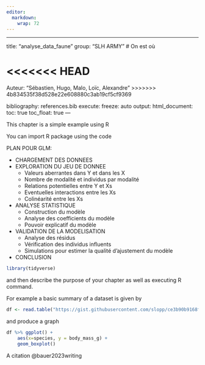 ```yaml
---
editor: 
  markdown: 
    wrap: 72
---
```


------------------------------------------------------------------------

title: "analyse_data_faune" group: "SLH ARMY" \# On est où

<<<<<<< HEAD
=======
Auteur: "Sébastien, Hugo, Malo, Loïc, Alexandre"
>>>>>>> 4b834535f38d528e22e608880c3ab19cf5cf9369

bibliography: references.bib execute: freeze: auto output:
html_document: toc: true toc_float: true ---

This chapter is a simple example using R

You can import R package using the code


PLAN POUR GLM:

- CHARGEMENT DES DONNEES
- EXPLORATION DU JEU DE DONNEE
  - Valeurs aberrantes dans Y et dans les X
  - Nombre de modalité et individus par modalité
  - Relations potentielles entre Y et Xs
  - Eventuelles interactions entre les Xs
  - Colinéarité entre les Xs
- ANALYSE STATISTIQUE
  - Construction du modèle
  - Analyse des coefficients du modèle
  - Pouvoir explicatif du modèle
- VALIDATION DE LA MODELISATION
  - Analyse des résidus
  - Vérification des individus influents
  - Simulations pour estimer la qualité d'ajustement du modèle
- CONCLUSION

```r
library(tidyverse)
```

and then describe the purpose of your chapter as well as executing R
command.

For example a basic summary of a dataset is given by

```r
df <- read.table("https://gist.githubusercontent.com/slopp/ce3b90b9168f2f921784de84fa445651/raw/4ecf3041f0ed4913e7c230758733948bc561f434/penguins.csv", sep = "," , header = TRUE)
```

and produce a graph

```r
df %>% ggplot() +
	aes(x=species, y = body_mass_g) +
	geom_boxplot()  
```

A citation @bauer2023writing
